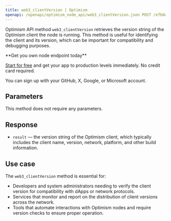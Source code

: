 ---
title: web3_clientVersion | Optimism
openapi: /openapi/optimism_node_api/web3_clientVersion.json POST /efb0a5eccd2caa5135eb54eba6f7f300
---

Optimism API method `web3_clientVersion` retrieves the version string of the Optimism client the node is running. This method is useful for identifying the client and its version, which can be important for compatibility and debugging purposes.

<Check>
**Get you own node endpoint today**

[Start for free](https://console.chainstack.com/) and get your app to production levels immediately. No credit card required.

You can sign up with your GitHub, X, Google, or Microsoft account.
</Check>


## Parameters

This method does not require any parameters.

## Response

* `result` — the version string of the Optimism client, which typically includes the client name, version, network, platform, and other build information.

## Use case

The `web3_clientVersion` method is essential for:

* Developers and system administrators needing to verify the client version for compatibility with dApps or network protocols.
* Services that monitor and report on the distribution of client versions across the network.
* Tools that automate interactions with Optimism nodes and require version checks to ensure proper operation.
